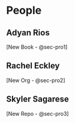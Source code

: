 # People

## Adyan Rios {#sec-arios}

[New Book - @sec-pro1]

## Rachel Eckley {#sec-reckley}

[New Org - @sec-pro2]

## Skyler Sagarese {#sec-ssagarese}

[New Repo - @sec-pro3]
